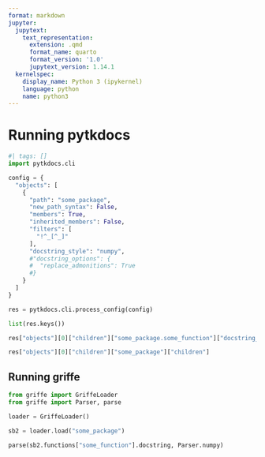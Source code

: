 ```yaml
---
format: markdown
jupyter:
  jupytext:
    text_representation:
      extension: .qmd
      format_name: quarto
      format_version: '1.0'
      jupytext_version: 1.14.1
  kernelspec:
    display_name: Python 3 (ipykernel)
    language: python
    name: python3
---
```


# Running pytkdocs

```python
#| tags: []
import pytkdocs.cli

config = {
  "objects": [
    {
      "path": "some_package",
      "new_path_syntax": False,
      "members": True,
      "inherited_members": False,
      "filters": [
        "!^_[^_]"
      ],
      "docstring_style": "numpy",
      #"docstring_options": {
      #  "replace_admonitions": True
      #}
    }
  ]
}

res = pytkdocs.cli.process_config(config)
```

```python
list(res.keys())
```

```python
res["objects"][0]["children"]["some_package.some_function"]["docstring_sections"]
```

```python
res["objects"][0]["children"]["some_package"]["children"]
```

## Running griffe

```python
from griffe import GriffeLoader
from griffe import Parser, parse

loader = GriffeLoader()

sb2 = loader.load("some_package")

parse(sb2.functions["some_function"].docstring, Parser.numpy)
```
